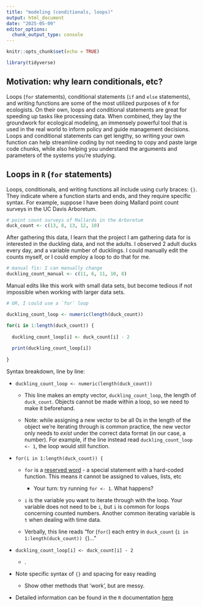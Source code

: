 ```yaml
---
title: "modeling (conditionals, loops)"
output: html_document
date: "2025-05-09"
editor_options: 
  chunk_output_type: console
---
```


```r
knitr::opts_chunk$set(echo = TRUE)

library(tidyverse)
```

## Motivation: why learn conditionals, etc?

Loops (`for` statements), conditional statements (`if` and `else` statements), and writing functions are some of the most utilized purposes of `R` for ecologists. On their own, loops and conditional statements are great for speeding up tasks like processing data. When combined, they lay the groundwork for ecological modeling, an immensely powerful tool that is used in the real world to inform policy and guide management decisions. Loops and conditional statements can get lengthy, so writing your own function can help streamline coding by not needing to copy and paste large code chunks, while also helping you understand the arguments and parameters of the systems you're studying.

## Loops in `R` (`for` statements)

Loops, conditionals, and writing functions all include using curly braces: `{}`. They indicate where a function starts and ends, and they require specific syntax. For example, suppose I have been doing Mallard point count surveys in the UC Davis Arboretum.

```r
# point count surveys of Mallards in the Arboretum
duck_count <- c(13, 8, 13, 12, 10)
```

After gathering this data, I learn that the project I am gathering data for is interested in the duckling data, and not the adults. I observed 2 adult ducks every day, and a variable number of ducklings. I could manually edit the counts myself, or I could employ a loop to do that for me.

```r
# manual fix: I can manually change 
duckling_count_manual <- c(11, 6, 11, 10, 8)
```

Manual edits like this work with small data sets, but become tedious if not impossible when working with larger data sets.

```r
# OR, I could use a `for` loop

duckling_count_loop <- numeric(length(duck_count))

for(i in 1:length(duck_count)) {
  
  duckling_count_loop[i] <- duck_count[i] - 2
  
  print(duckling_count_loop[i])
  
}
```

Syntax breakdown, line by line:

-   `duckling_count_loop <- numeric(length(duck_count))`
    
    -   This line makes an empty vector, `duckling_count_loop`, the length of `duck_count`. Objects cannot be made within a loop, so we need to make it beforehand.
    
    -   Note: while assigning a new vector to be all 0s in the length of the object we're iterating through is common practice, the new vector only needs to *exist* under the correct data format (in our case, a number). For example, if the line instead read `duckling_count_loop <- 1`, the loop would still function.

-   `for(i in 1:length(duck_count)) {`

    -   `for` is a [reserved word](https://stat.ethz.ch/R-manual/R-devel/library/base/html/Reserved.html) - a special statement with a hard-coded function. This means it cannot be assigned to values, lists, etc

        -   Your turn: try running `for <- 1`. What happens?

    -   `i` is the variable you want to iterate through with the loop. Your variable does not need to be `i`, but `i` is common for loops concerning counted numbers. Another common iterating variable is `t` when dealing with time data.

    -   Verbally, this line reads "for (`for(`) each entry in `duck_count` (`i in 1:length(duck_count)) {`)..."

-   `duckling_count_loop[i] <- duck_count[i] - 2`

    -   .

-   Note specific syntax of `{}` and spacing for easy reading

    -   Show other methods that 'work', but are messy.

-   Detailed information can be found in the `R` documentation [here](https://stat.ethz.ch/R-manual/R-devel/library/base/html/Control.html)
